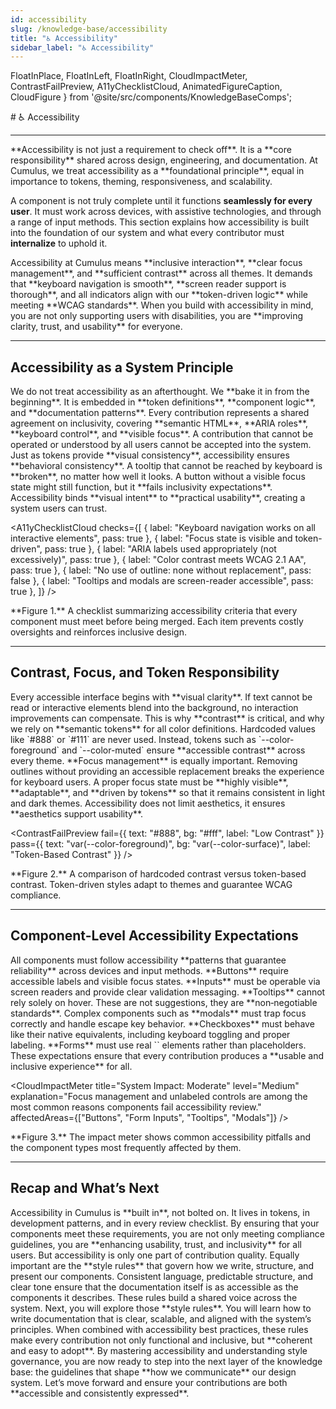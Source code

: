 ```yaml
---
id: accessibility
slug: /knowledge-base/accessibility
title: "♿ Accessibility"
sidebar_label: "♿ Accessibility"
---
```


  FloatInPlace,
  FloatInLeft,
  FloatInRight,
  CloudImpactMeter,
  ContrastFailPreview,
  A11yChecklistCloud,
  AnimatedFigureCaption,
  CloudFigure
} from '@site/src/components/KnowledgeBaseComps';

<FloatInPlace>
# ♿ Accessibility
</FloatInPlace>

---

<FloatInLeft>
**Accessibility is not just a requirement to check off**. It is a **core responsibility** shared across design, engineering, and documentation. At Cumulus, we treat accessibility as a **foundational principle**, equal in importance to tokens, theming, responsiveness, and scalability.

A component is not truly complete until it functions **seamlessly for every user**. It must work across devices, with assistive technologies, and through a range of input methods. This section explains how accessibility is built into the foundation of our system and what every contributor must **internalize** to uphold it.
</FloatInLeft>

<FloatInRight>
Accessibility at Cumulus means **inclusive interaction**, **clear focus management**, and **sufficient contrast** across all themes. It demands that **keyboard navigation is smooth**, **screen reader support is thorough**, and all indicators align with our **token-driven logic** while meeting **WCAG standards**. When you build with accessibility in mind, you are not only supporting users with disabilities, you are **improving clarity, trust, and usability** for everyone.
</FloatInRight>

---

## Accessibility as a System Principle

<FloatInLeft>
We do not treat accessibility as an afterthought. We **bake it in from the beginning**. It is embedded in **token definitions**, **component logic**, and **documentation patterns**. Every contribution represents a shared agreement on inclusivity, covering **semantic HTML**, **ARIA roles**, **keyboard control**, and **visible focus**. A contribution that cannot be operated or understood by all users cannot be accepted into the system.
</FloatInLeft>

<FloatInRight>
Just as tokens provide **visual consistency**, accessibility ensures **behavioral consistency**. A tooltip that cannot be reached by keyboard is **broken**, no matter how well it looks. A button without a visible focus state might still function, but it **fails inclusivity expectations**. Accessibility binds **visual intent** to **practical usability**, creating a system users can trust.
</FloatInRight>

<A11yChecklistCloud
  checks={[
    { label: "Keyboard navigation works on all interactive elements", pass: true },
    { label: "Focus state is visible and token-driven", pass: true },
    { label: "ARIA labels used appropriately (not excessively)", pass: true },
    { label: "Color contrast meets WCAG 2.1 AA", pass: true },
    { label: "No use of outline: none without replacement", pass: false },
    { label: "Tooltips and modals are screen-reader accessible", pass: true },
  ]}
/>

<AnimatedFigureCaption>
**Figure 1.** A checklist summarizing accessibility criteria that every component must meet before being merged. Each item prevents costly oversights and reinforces inclusive design.
</AnimatedFigureCaption>

---

## Contrast, Focus, and Token Responsibility

<FloatInLeft>
Every accessible interface begins with **visual clarity**. If text cannot be read or interactive elements blend into the background, no interaction improvements can compensate. This is why **contrast** is critical, and why we rely on **semantic tokens** for all color definitions. Hardcoded values like `#888` or `#111` are never used. Instead, tokens such as `--color-foreground` and `--color-muted` ensure **accessible contrast** across every theme.
</FloatInLeft>

<FloatInRight>
**Focus management** is equally important. Removing outlines without providing an accessible replacement breaks the experience for keyboard users. A proper focus state must be **highly visible**, **adaptable**, and **driven by tokens** so that it remains consistent in light and dark themes. Accessibility does not limit aesthetics, it ensures **aesthetics support usability**.
</FloatInRight>

<ContrastFailPreview
  fail={{ text: "#888", bg: "#fff", label: "Low Contrast" }}
  pass={{ text: "var(--color-foreground)", bg: "var(--color-surface)", label: "Token-Based Contrast" }}
/>

<AnimatedFigureCaption>
**Figure 2.** A comparison of hardcoded contrast versus token-based contrast. Token-driven styles adapt to themes and guarantee WCAG compliance.
</AnimatedFigureCaption>

---

## Component-Level Accessibility Expectations

<FloatInLeft>
All components must follow accessibility **patterns that guarantee reliability** across devices and input methods. **Buttons** require accessible labels and visible focus states. **Inputs** must be operable via screen readers and provide clear validation messaging. **Tooltips** cannot rely solely on hover. These are not suggestions, they are **non‑negotiable standards**.
</FloatInLeft>

<FloatInRight>
Complex components such as **modals** must trap focus correctly and handle escape key behavior. **Checkboxes** must behave like their native equivalents, including keyboard toggling and proper labeling. **Forms** must use real `<label>` elements rather than placeholders. These expectations ensure that every contribution produces a **usable and inclusive experience** for all.
</FloatInRight>

<CloudImpactMeter
  title="System Impact: Moderate"
  level="Medium"
  explanation="Focus management and unlabeled controls are among the most common reasons components fail accessibility review."
  affectedAreas={["Buttons", "Form Inputs", "Tooltips", "Modals"]}
/>

<AnimatedFigureCaption>
**Figure 3.** The impact meter shows common accessibility pitfalls and the component types most frequently affected by them.
</AnimatedFigureCaption>

---

## Recap and What’s Next

<FloatInLeft>
Accessibility in Cumulus is **built in**, not bolted on. It lives in tokens, in development patterns, and in every review checklist. By ensuring that your components meet these requirements, you are not only meeting compliance guidelines, you are **enhancing usability, trust, and inclusivity** for all users.
</FloatInLeft>

<FloatInRight>
But accessibility is only one part of contribution quality. Equally important are the **style rules** that govern how we write, structure, and present our components. Consistent language, predictable structure, and clear tone ensure that the documentation itself is as accessible as the components it describes. These rules build a shared voice across the system.
</FloatInRight>

<FloatInLeft>
Next, you will explore those **style rules**. You will learn how to write documentation that is clear, scalable, and aligned with the system’s principles. When combined with accessibility best practices, these rules make every contribution not only functional and inclusive, but **coherent and easy to adopt**.
</FloatInLeft>

<FloatInRight>
By mastering accessibility and understanding style governance, you are now ready to step into the next layer of the knowledge base: the guidelines that shape **how we communicate** our design system. Let’s move forward and ensure your contributions are both **accessible and consistently expressed**.
</FloatInRight>

